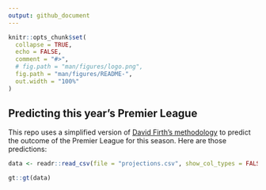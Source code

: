 ```yaml
---
output: github_document
---
```


<!-- README.md is generated from README.Rmd. Please edit that file -->

```r
knitr::opts_chunk$set(
  collapse = TRUE,
  echo = FALSE,
  comment = "#>",
  # fig.path = "man/figures/logo.png",
  fig.path = "man/figures/README-",
  out.width = "100%"
)
```

## Predicting this year's Premier League

This repo uses a simplified version of [David Firth's methodology](https://github.com/DavidFirth/alt3code) to predict the outcome of the Premier League for this season. Here are those predictions:

```r
data <- readr::read_csv(file = "projections.csv", show_col_types = FALSE)

gt::gt(data)
```

